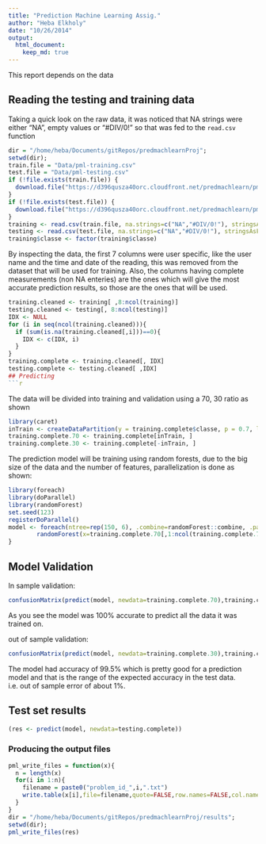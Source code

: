 ```yaml
---
title: "Prediction Machine Learning Assig."
author: "Heba Elkholy"
date: "10/26/2014"
output: 
  html_document:
    keep_md: true
---
```


This report depends on the data 


## Reading the testing and training data

Taking a quick look on the raw data, it was noticed that NA strings were either "NA", empty values or "#DIV/0!" so that was fed to the `read.csv` function
```r
dir = "/home/heba/Documents/gitRepos/predmachlearnProj";
setwd(dir);
train.file = "Data/pml-training.csv"
test.file = "Data/pml-testing.csv"
if (!file.exists(train.file)) {
  download.file("https://d396qusza40orc.cloudfront.net/predmachlearn/pml-training.csv", destfile = train.file, method="curl")
}
if (!file.exists(test.file)) {
  download.file("https://d396qusza40orc.cloudfront.net/predmachlearn/pml-testing.csv", destfile = test.file, method="curl")
}
training <- read.csv(train.file, na.strings=c("NA","#DIV/0!"), stringsAsFactors = F)
testing <- read.csv(test.file, na.strings=c("NA","#DIV/0!"), stringsAsFactors = F)
training$classe <- factor(training$classe)
```

By inspecting the data, the first 7 columns were user specific, like the user name and the time and date of the reading, this was removed from the dataset that will be used for training. Also, the columns having complete measurements (non NA enteries) are the ones which will give the most accurate prediction results, so those are the ones that will be used.

```r
training.cleaned <- training[ ,8:ncol(training)]
testing.cleaned <- testing[, 8:ncol(testing)]
IDX <- NULL
for (i in seq(ncol(training.cleaned))){
  if (sum(is.na(training.cleaned[,i]))==0){
    IDX <- c(IDX, i)
  }
}
training.complete <- training.cleaned[, IDX]
testing.complete <- testing.cleaned[ ,IDX]
## Predicting
```r

```

The data will be divided into training and validation using a 70, 30 ratio as shown
```r
library(caret)
inTrain <- createDataPartition(y = training.complete$classe, p = 0.7, list = FALSE)
training.complete.70 <- training.complete[inTrain, ]
training.complete.30 <- training.complete[-inTrain, ]
```

The prediction model will be training using random forests, due to the big size of the data and the number of features, parallelization is done as shown:
```r
library(foreach)
library(doParallel)
library(randomForest)
set.seed(123)
registerDoParallel()
model <- foreach(ntree=rep(150, 6), .combine=randomForest::combine, .packages='randomForest') %dopar% {
        randomForest(x=training.complete.70[,1:ncol(training.complete.70)-1], y=training.complete.70$classe, ntree=ntree)
}
```

## Model Validation

In sample validation:

```r
confusionMatrix(predict(model, newdata=training.complete.70),training.complete.70$classe)
```

As you see the model was 100% accurate to predict all the data it was trained on. 

out of sample validation:

```r
confusionMatrix(predict(model, newdata=training.complete.30),training.complete.30$classe)
```

The model had accuracy of 99.5% which is pretty good for a prediction model and that is the range of the expected accuracy in the test data. i.e. out of sample error of about 1%.

## Test set results

```r
(res <- predict(model, newdata=testing.complete))
```

### Producing the output files
```r
pml_write_files = function(x){
  n = length(x)
  for(i in 1:n){
    filename = paste0("problem_id_",i,".txt")
    write.table(x[i],file=filename,quote=FALSE,row.names=FALSE,col.names=FALSE)
  }
}
dir = "/home/heba/Documents/gitRepos/predmachlearnProj/results";
setwd(dir);
pml_write_files(res)
```